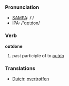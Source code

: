 === Pronunciation ===
*[[w:SAMPA|SAMPA]]: /'/
*[[w:IPA|IPA]]: /'ɑʊtdon/

=== Verb ===

'''outdone'''

# past participle of to [[outdo]]

=== Translations ===
*[[Dutch]]: [[overtroffen]]
